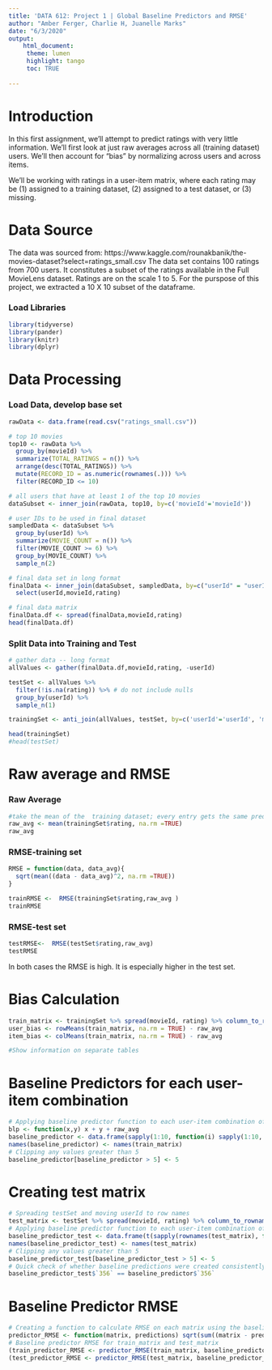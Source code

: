 ```yaml
---
title: 'DATA 612: Project 1 | Global Baseline Predictors and RMSE'
author: "Amber Ferger, Charlie H, Juanelle Marks" 
date: "6/3/2020"
output: 
    html_document:
     theme: lumen
     highlight: tango
     toc: TRUE
    
---
```


# Introduction

In this first assignment, we’ll attempt to predict ratings with very little information. We’ll first look at just raw averages across all (training dataset) users. We’ll then account for “bias” by normalizing across users and across items.  
  
We'll be working with ratings in a user-item matrix, where each rating may be (1) assigned to a training dataset, (2) assigned to a test dataset, or (3) missing.

# Data Source
The data was sourced from: https://www.kaggle.com/rounakbanik/the-movies-dataset?select=ratings_small.csv
The data set contains 100 ratings from 700 users. It constitutes  a subset of the ratings available in the Full MovieLens dataset. Ratings are on the scale 1 to 5. For the purspose of this project, we extracted a 10 X 10 subset of the dataframe.



### Load Libraries
```r
library(tidyverse)
library(pander)
library(knitr)
library(dplyr)

```


# Data Processing

### Load Data, develop base set
```r

rawData <- data.frame(read.csv("ratings_small.csv"))

# top 10 movies
top10 <- rawData %>%
  group_by(movieId) %>%
  summarize(TOTAL_RATINGS = n()) %>%
  arrange(desc(TOTAL_RATINGS)) %>%
  mutate(RECORD_ID = as.numeric(rownames(.))) %>%
  filter(RECORD_ID <= 10)

# all users that have at least 1 of the top 10 movies
dataSubset <- inner_join(rawData, top10, by=c('movieId'='movieId'))

# user IDs to be used in final dataset
sampledData <- dataSubset %>%
  group_by(userId) %>%
  summarize(MOVIE_COUNT = n()) %>%
  filter(MOVIE_COUNT >= 6) %>%
  group_by(MOVIE_COUNT) %>% 
  sample_n(2)

# final data set in long format
finalData <- inner_join(dataSubset, sampledData, by=c("userId" = "userId")) %>%
  select(userId,movieId,rating)

# final data matrix
finalData.df <- spread(finalData,movieId,rating)
head(finalData.df)

```

### Split Data into Training and Test

```r

# gather data -- long format
allValues <- gather(finalData.df,movieId,rating, -userId)

testSet <- allValues %>%
  filter(!is.na(rating)) %>% # do not include nulls
  group_by(userId) %>%
  sample_n(1)

trainingSet <- anti_join(allValues, testSet, by=c('userId'='userId', 'movieId'='movieId')) 

head(trainingSet)
#head(testSet)

```

# Raw average and RMSE

### Raw Average
```r
#take the mean of the  training dataset; every entry gets the same prediction
raw_avg <- mean(trainingSet$rating, na.rm =TRUE)
raw_avg
```

### RMSE-training set
```r
RMSE = function(data, data_avg){ 
  sqrt(mean((data - data_avg)^2, na.rm =TRUE)) 
}

trainRMSE <-  RMSE(trainingSet$rating,raw_avg )
trainRMSE
```

### RMSE-test set
```r
testRMSE<-  RMSE(testSet$rating,raw_avg)
testRMSE
```

In both cases the RMSE is high. It is especially higher in the test set.

# Bias Calculation

```r
train_matrix <- trainingSet %>% spread(movieId, rating) %>% column_to_rownames(var = "userId")
user_bias <- rowMeans(train_matrix, na.rm = TRUE) - raw_avg
item_bias <- colMeans(train_matrix, na.rm = TRUE) - raw_avg

#Show information on separate tables
```


# Baseline Predictors for each user-item combination
```r
# Applying baseline predictor function to each user-item combination of train_matrix (10x10)
blp <- function(x,y) x + y + raw_avg
baseline_predictor <- data.frame(sapply(1:10, function(i) sapply(1:10, function(j) blp(user_bias[j], item_bias[i]))), row.names = rownames(train_matrix))
names(baseline_predictor) <- names(train_matrix)
# Clipping any values greater than 5
baseline_predictor[baseline_predictor > 5] <- 5
```

# Creating test matrix
```r
# Spreading testSet and moving userId to row names
test_matrix <- testSet %>% spread(movieId, rating) %>% column_to_rownames(var = "userId")
# Applying baseline predictor function to each user-item combination of test_matrix (10x8)
baseline_predictor_test <- data.frame(t(sapply(rownames(test_matrix), function(i) sapply(names(test_matrix), function(j) blp(user_bias[i], item_bias[j])))))
names(baseline_predictor_test) <- names(test_matrix)
# Clipping any values greater than 5
baseline_predictor_test[baseline_predictor_test > 5] <- 5
# Quick check of whether baseline predictions were created consistently across train_matrix and test_matrix
baseline_predictor_test$`356` == baseline_predictor$`356`
```

# Baseline Predictor RMSE
```r
# Creating a function to calculate RMSE on each matrix using the baseline predictions
predictor_RMSE <- function(matrix, predictions) sqrt(sum((matrix - predictions)^2, na.rm = TRUE)/sum(!is.na(matrix)))
# Baseline predictor RMSE for train_matrix and test_matrix
(train_predictor_RMSE <- predictor_RMSE(train_matrix, baseline_predictor))
(test_predictor_RMSE <- predictor_RMSE(test_matrix, baseline_predictor_test))
```
